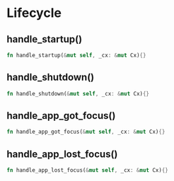 # Lifecycle

## handle_startup()

```rust
fn handle_startup(&mut self, _cx: &mut Cx){}
```

## handle_shutdown()

```rust
fn handle_shutdown(&mut self, _cx: &mut Cx){}
```

## handle_app_got_focus()

```rust
fn handle_app_got_focus(&mut self, _cx: &mut Cx){}
```

## handle_app_lost_focus()

```rust
fn handle_app_lost_focus(&mut self, _cx: &mut Cx){}
```
